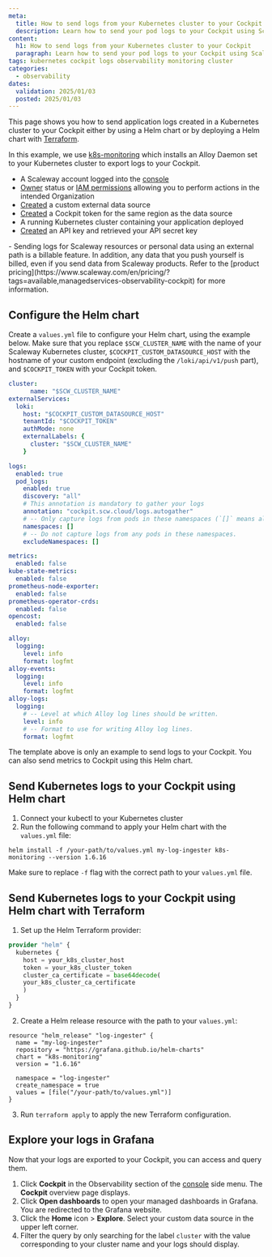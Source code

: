 ```yaml
---
meta:
  title: How to send logs from your Kubernetes cluster to your Cockpit
  description: Learn how to send your pod logs to your Cockpit using Scaleway's comprehensive guide. This tutorial covers sending Kubernetes pods logs to Scaleway's Cockpit for centralized monitoring and analysis using Grafana, ensuring efficient monitoring and log analysis in your infrastructure.
content:
  h1: How to send logs from your Kubernetes cluster to your Cockpit
  paragraph: Learn how to send your pod logs to your Cockpit using Scaleway's comprehensive guide. This tutorial covers sending Kubernetes pods logs to Scaleway's Cockpit for centralized monitoring and analysis using Grafana, ensuring efficient monitoring and log analysis in your infrastructure.
tags: kubernetes cockpit logs observability monitoring cluster
categories:
  - observability
dates:
  validation: 2025/01/03
  posted: 2025/01/03
---
```


This page shows you how to send application logs created in a Kubernetes cluster to your Cockpit either by using a Helm chart or by deploying a Helm chart with [Terraform](https://www.terraform.io/).

In this example, we use [k8s-monitoring](https://artifacthub.io/packages/helm/grafana/k8s-monitoring/1.6.16) which installs an Alloy Daemon set to your Kubernetes cluster to export logs to your Cockpit.

<Macro id="requirements" />

 - A Scaleway account logged into the [console](https://console.scaleway.com)
 - [Owner](/identity-and-access-management/iam/concepts/#owner) status or [IAM permissions](/identity-and-access-management/iam/concepts/#permission) allowing you to perform actions in the intended Organization
 - [Created](/observability/cockpit/how-to/create-external-data-sources/) a custom external data source
 - [Created](/observability/cockpit/how-to/create-token/) a Cockpit token for the same region as the data source
 - A running Kubernetes cluster containing your application deployed
 - [Created](/identity-and-access-management/iam/how-to/create-api-keys/) an API key and retrieved your API secret key

<Message type="important">
  - Sending logs for Scaleway resources or personal data using an external path is a billable feature. In addition, any data that you push yourself is billed, even if you send data from Scaleway products. Refer to the [product pricing](https://www.scaleway.com/en/pricing/?tags=available,managedservices-observability-cockpit) for more information.
</Message>

## Configure the Helm chart

Create a `values.yml` file to configure your Helm chart, using the example below. Make sure that you replace `$SCW_CLUSTER_NAME` with the name of your Scaleway Kubernetes cluster, `$COCKPIT_CUSTOM_DATASOURCE_HOST` with the hostname of your custom endpoint (excluding the `/loki/api/v1/push` part), and `$COCKPIT_TOKEN` with your Cockpit token.

```yaml
cluster:
      name: "$SCW_CLUSTER_NAME"
externalServices:
  loki:
    host: "$COCKPIT_CUSTOM_DATASOURCE_HOST"
    tenantId: "$COCKPIT_TOKEN"
    authMode: none
    externalLabels: {
      cluster: "$SCW_CLUSTER_NAME"
    }

logs:
  enabled: true
  pod_logs:
    enabled: true
    discovery: "all"
    # This annotation is mandatory to gather your logs
    annotation: "cockpit.scw.cloud/logs.autogather"
    # -- Only capture logs from pods in these namespaces (`[]` means all namespaces).
    namespaces: []
    # -- Do not capture logs from any pods in these namespaces.
    excludeNamespaces: []

metrics:
  enabled: false
kube-state-metrics:
  enabled: false
prometheus-node-exporter:
  enabled: false
prometheus-operator-crds:
  enabled: false
opencost:
  enabled: false

alloy:
  logging:
    level: info
    format: logfmt
alloy-events:
  logging:
    level: info
    format: logfmt
alloy-logs:
  logging:
    # -- Level at which Alloy log lines should be written.
    level: info
    # -- Format to use for writing Alloy log lines.
    format: logfmt
```

<Message type="info">
The template above is only an example to send logs to your Cockpit. You can also send metrics to Cockpit using this Helm chart.
</Message>

## Send Kubernetes logs to your Cockpit using Helm chart

1. Connect your kubectl to your Kubernetes cluster
2. Run the following command to apply your Helm chart with the `values.yml` file:
  ```
  helm install -f /your-path/to/values.yml my-log-ingester k8s-monitoring --version 1.6.16
  ```
  Make sure to replace `-f` flag with the correct path to your `values.yml` file.

## Send Kubernetes logs to your Cockpit using Helm chart with Terraform

1. Set up the Helm Terraform provider:
  ```terraform
  provider "helm" {
    kubernetes {
      host = your_k8s_cluster_host
      token = your_k8s_cluster_token
      cluster_ca_certificate = base64decode(
      your_k8s_cluster_ca_certificate
      )
    }
  }
  ```
2. Create a Helm release resource with the path to your `values.yml`:
  ```
  resource "helm_release" "log-ingester" {
    name = "my-log-ingester"
    repository = "https://grafana.github.io/helm-charts"
    chart = "k8s-monitoring"
    version = "1.6.16"

    namespace = "log-ingester"
    create_namespace = true
    values = [file("/your-path/to/values.yml")]
  }
  ```
3. Run `terraform apply` to apply the new Terraform configuration.

## Explore your logs in Grafana

Now that your logs are exported to your Cockpit, you can access and query them.

1. Click **Cockpit** in the Observability section of the [console](https://console.scaleway.com/) side menu. The **Cockpit** overview page displays.
2. Click **Open dashboards** to open your managed dashboards in Grafana. You are redirected to the Grafana website.
3. Click the **Home** icon > **Explore**. Select your custom data source in the upper left corner.
4. Filter the query by only searching for the label `cluster` with the value corresponding to your cluster name and your logs should display.
